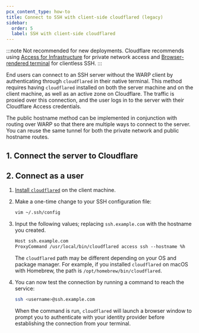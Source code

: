 ```yaml
---
pcx_content_type: how-to
title: Connect to SSH with client-side cloudflared (legacy)
sidebar:
  order: 5
  label: SSH with client-side cloudflared
---
```



:::note
Not recommended for new deployments. Cloudflare recommends using [Access for Infrastructure](/cloudflare-one/connections/connect-networks/use-cases/ssh/ssh-infrastructure-access/) for private network access and [Browser-rendered terminal](/cloudflare-one/connections/connect-networks/use-cases/ssh/ssh-browser-rendering/) for clientless SSH.
:::

End users can connect to an SSH server without the WARP client by authenticating through `cloudflared` in their native terminal. This method requires having `cloudflared` installed on both the server machine and on the client machine, as well as an active zone on Cloudflare. The traffic is proxied over this connection, and the user logs in to the server with their Cloudflare Access credentials.

The public hostname method can be implemented in conjunction with routing over WARP so that there are multiple ways to connect to the server. You can reuse the same tunnel for both the private network and public hostname routes.

## 1. Connect the server to Cloudflare

<Render file="ssh/tunnel-public-hostname" />

## 2. Connect as a user

1. [Install `cloudflared`](/cloudflare-one/connections/connect-networks/downloads/) on the client machine.

2. Make a one-time change to your SSH configuration file:

   ```sh
   vim ~/.ssh/config
   ```

3. Input the following values; replacing `ssh.example.com` with the hostname you created.

   ```txt
   Host ssh.example.com
   ProxyCommand /usr/local/bin/cloudflared access ssh --hostname %h
   ```

   The `cloudflared` path may be different depending on your OS and package manager. For example, if you installed `cloudflared` on macOS with Homebrew, the path is `/opt/homebrew/bin/cloudflared`.

4. You can now test the connection by running a command to reach the service:

   ```sh
   ssh <username>@ssh.example.com
   ```

   When the command is run, `cloudflared` will launch a browser window to prompt you to authenticate with your identity provider before establishing the connection from your terminal.
